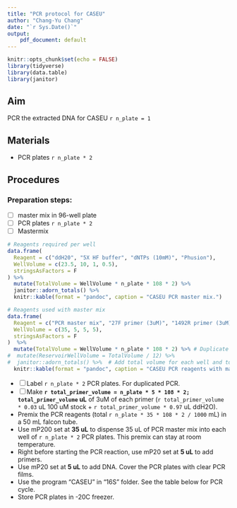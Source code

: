 ```yaml
---
title: "PCR protocol for CASEU"
author: "Chang-Yu Chang"
date: "`r Sys.Date()`" 
output: 
    pdf_document: default
---
```


```r
knitr::opts_chunk$set(echo = FALSE)
library(tidyverse)
library(data.table)
library(janitor)
```

## Aim

PCR the extracted DNA for CASEU `r n_plate = 1`

## Materials

-   PCR plates `r n_plate * 2`

## Procedures

### Preparation steps:

-   [ ] master mix in 96-well plate
-   [ ] PCR plates `r n_plate * 2`
-   [ ] Mastermix

```r
# Reagents required per well
data.frame(
  Reagent = c("ddH20", "5X HF buffer", "dNTPs (10mM)", "Phusion"),
  WellVolume = c(23.5, 10, 1, 0.5),
  stringsAsFactors = F
) %>%
  mutate(TotalVolume = WellVolume * n_plate * 108 * 2) %>%
  janitor::adorn_totals() %>% 
  knitr::kable(format = "pandoc", caption = "CASEU PCR master mix.")
```

```r
# Reagents used with master mix
data.frame(
  Reagent = c("PCR master mix", "27F primer (3uM)", "1492R primer (3uM)", "teamplate DNA polymerase"),
  WellVolume = c(35, 5, 5, 5), 
  stringsAsFactors = F
)  %>%
  mutate(TotalVolume = WellVolume * n_plate * 108 * 2) %>% # Duplicate PCR
#  mutate(ReservoirWellVolume = TotalVolume / 12) %>%
#  janitor::adorn_totals() %>%  # Add total volume for each well and total reagent used 
  knitr::kable(format = "pandoc", caption = "CASEU PCR reagents with master mix.")
```

-   [ ] Label `r n_plate * 2` PCR plates. For duplicated PCR.
-   [ ] Make **`r total_primer_volume = n_plate * 5 * 108 * 2; total_primer_volume` uL** of 3uM of each primer (`r total_primer_volume * 0.03` uL 100 uM stock + `r total_primer_volume * 0.97` uL ddH2O).
-   Premix the PCR reagents (total `r n_plate * 35 * 108 * 2 / 1000` mL) in a 50 mL falcon tube.
-   Use mP200 set at **35 uL** to dispense 35 uL of PCR master mix into each well of `r n_plate * 2` PCR plates. This premix can stay at room temperature.
-   Right before starting the PCR reaction, use mP20 set at **5 uL** to add primers.
-   Use mP20 set at **5 uL** to add DNA. Cover the PCR plates with clear PCR films.
-   Use the program "CASEU" in "16S" folder. See the table below for PCR cycle.
-   Store PCR plates in -20C freezer.
